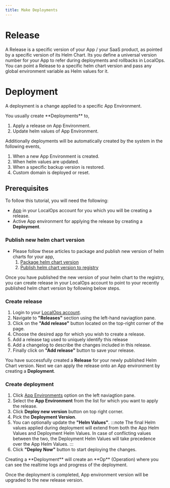 ```yaml
---
title: Make Deployments
---
```


# Release

A Release is a specific version of your App / your SaaS product, as pointed by a specific version of its Helm Chart. Its
you define a universal version number for your App to refer during deployments and rollbacks in LocalOps. You can point
a Release to a specific helm chart version and pass any global environment variable as Helm values for it.

# Deployment

A deployment is a change applied to a specific App Environment.

<Info>
You usually create **Deployments** to,

1. Apply a release on App Environment.
2. Update helm values of App Environment.

Additionally deployments will be automatically created by the system in the following events,

1. When a new App Environment is created.
2. When helm values are updated.
3. When a specific backup version is restored.
4. Custom domain is deployed or reset.

</Info>

## Prerequisites

To follow this tutorial, you will need the following:

- [App](https://console.localops.co/apps) in your LocalOps account for you which you will be creating a release.
- Active App environment for applying the release by creating a **Deployment**.

### Publish new helm chart version

- Please follow these articles to package and publish new version of helm charts for your app,
  1. [Package helm chart version](/bring-your-helm-charts/first-steps/have-docker#package-a-helm-chart)
  2. [Publish helm chart version to registry](/bring-your-helm-charts/publish/ecr)

Once you have published the new version of your helm chart to the registry, you can create release in your LocalOps
account to point to your recently published helm chart version by following below steps.

### Create release

1. Login to your [LocalOps account](https://console.localops.co).
2. Navigate to **"Releases"** section using the left-hand naviagtion pane.
3. Click on the **"Add release"** button located on the top-right corner of the page.
4. Choose the desired app for which you wish to create a release.
5. Add a release tag used to uniquely identify this release
6. Add a changelog to describe the changes included in this release.
7. Finally click on **"Add release"** button to save your release.

You have successfully created a **Release** for your newly published Helm Chart version. Next we can apply the release
onto an App environment by creating a **Deployment**.

### Create deployment

1. Click [App Environments](https://console.localops.co/environments) option on the left naviagtion pane.
2. Select the **App Environment** from the list for which you want to apply the release.
3. Click **Deploy new version** button on top right corner.
4. Pick the **Deployment Version**.
5. You can optionally update the **"Helm Values"**. :::note The final Helm values applied during deployment will extend
   from both the App Helm Values and Deployment Helm Values. In case of conflicting values between the two, the
   Deployment Helm Values will take precedence over the App Helm Values. :::
6. Click **"Deploy Now"** button to start deploying the changes.

<Note>
Creating a **Deployment** will create an **Op** (Operation) where you can see the realtime logs and progress of the
deployment.

</Note>

Once the deployment is completed, App environment version will be upgraded to the new release version.
